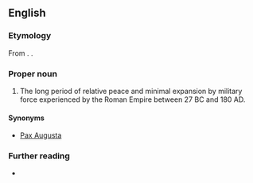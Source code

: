 ==English==

===Etymology===
From {{bor|en|la|-}}. {{coin|en|Edward Gibbon}}.

===Proper noun===
{{en-proper noun|head=Pax Romana}}

# {{lb|en|historical}} The long period of relative peace and minimal expansion by military force experienced by the Roman Empire between 27 BC and 180 AD.

====Synonyms====
* [[Pax Augusta]]

===Further reading===
* {{pedia}}